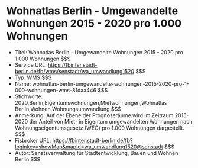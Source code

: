 # Wohnatlas Berlin - Umgewandelte Wohnungen 2015 - 2020 pro 1.000 Wohnungen
- Titel: Wohnatlas Berlin - Umgewandelte Wohnungen 2015 - 2020 pro 1.000 Wohnungen $$$
- Service URL: https://fbinter.stadt-berlin.de/fb/wms/senstadt/wa_umwandlung1520 $$$
- Typ: WMS $$$
- Name: wohnatlas-berlin-umgewandelte-wohnungen-2015-2020-pro-1-000-wohnungen-wms-81daa446 $$$
- Stichworte: 2020,Berlin,Eigentumswohnungen,Mietwohnungen,Wohnatlas Berlin,Wohnen,Wohnungsumwandlung $$$
- Anmerkung: Auf der Ebene der Prognoseräume wird im Zeitraum 2015-2020 der Anteil von Miet- in Eigentum umgewandelten Wohnungen nach Wohnungseigentumsgesetz (WEG) pro 1.000 Wohnungen dargestellt. $$$
- Fisbroker URL: https://fbinter.stadt-berlin.de/fb?loginkey=showMap&mapId=wa_umwandlung1520@senstadt $$$
- Autor: Senatsverwaltung für Stadtentwicklung, Bauen und Wohnen Berlin $$$
